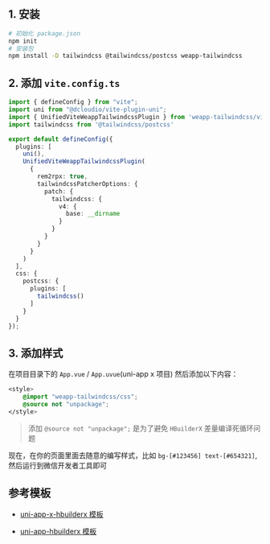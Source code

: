 
## 1. 安装

```bash npm2yarn
# 初始化 package.json
npm init
# 安装包
npm install -D tailwindcss @tailwindcss/postcss weapp-tailwindcss
```

<Patch />

## 2. 添加 `vite.config.ts`

```ts title="vite.config.ts"
import { defineConfig } from "vite";
import uni from "@dcloudio/vite-plugin-uni";
import { UnifiedViteWeappTailwindcssPlugin } from 'weapp-tailwindcss/vite'
import tailwindcss from '@tailwindcss/postcss'

export default defineConfig({
  plugins: [
    uni(),
    UnifiedViteWeappTailwindcssPlugin(
      {
        rem2rpx: true,
        tailwindcssPatcherOptions: {
          patch: {
            tailwindcss: {
              v4: {
                base: __dirname
              }
            }
          }
        }
      }
    )
  ],
  css: {
    postcss: {
      plugins: [
        tailwindcss()
      ]
    }
  }
});
```

## 3. 添加样式

在项目目录下的 `App.vue` / `App.uvue`(uni-app x 项目) 然后添加以下内容：

```css title="App.vue"
<style>
	@import "weapp-tailwindcss/css";
	@source not "unpackage";
</style>
```

> 添加 `@source not "unpackage";` 是为了避免 `HBuilderX` 差量编译死循环问题

现在，在你的页面里面去随意的编写样式，比如 `bg-[#123456] text-[#654321]`, 然后运行到微信开发者工具即可

## 参考模板

- [uni-app-x-hbuilderx 模板](https://github.com/icebreaker-template/uni-app-x-hbuilderx) 

- [uni-app-hbuilderx 模板](https://github.com/icebreaker-template/uni-app-hbuilderx-tailwindcss-v4) 

